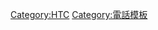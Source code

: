 {{Navbox
| bodyclass  =
| name       = HTC Windows Devices
| title      = [[宏達國際電子產品列表|宏達電產品]]（[[Windows Mobile]]·[[Windows Phone]]系統）
| listclass  = hlist
| image      = [[File:HTC.svg|100px]]
| above      =
| state      =

|group1 = P系列<br/>(PDA Phone)
|list1 = 
{{Navbox subgroup
|groupstyle = 
|liststyle = 
| group1 = 3系列
| list1  =
* [[HTC Wave|P3000]]
* [[HTC Vogue|P3050 (Touch CDMA)]]
* [[HTC Touch Diamond|P3100 (Touch Diamond CDMA)]]
* [[HTC Artemis|P3300·P3301]]
* [[HTC Love|P3340·P3350]]
* [[HTC Gene|P3400·P3400i·P3401]]
* [[HTC Elf|P3450 (HTC Touch)]]
* [[HTC Elfin|P3452 (Touch Color)]]
* [[HTC Pharos|P3470]]
* [[HTC Trinity|P3600·P3600i]]
* [[HTC Polaris|P3650·P3651 (Touch Cruise)]]
* [[HTC Touch Diamond|P3700·P3701·P3702 (Touch Diamond)]]

| group2 = 4系列
| list2  =
* [[HTC Titan|P4000]]
* [[HTC Raphael|P4100 (Touch Pro CDMA)]]
* [[HTC Wizard|P4300]]
* [[HTC Herald|P4350·P4351]]
* [[HTC Hermes|P4500 (TyTN)]]
* [[HTC Kaiser|P4550 (TyTN II)]]

| group3 = 5系列
| list3  =
* [[HTC Niki|P5500]]
* [[HTC Neon|P5510]]
* [[HTC Niki|P5520]]
* [[HTC Neon|P5530]]

| group4 = 6系列
| list4  =
* [[HTC Census|P6000]]
* [[HTC Panda|P6300]]
* [[HTC Sedna|P6500]]

| group5 = [[多普达|Dopod]]
| list5  =
* [[HTC Elf|Dopod S1]]
* [[HTC Galaxy|Dopod P100]]
* [[HTC Vogue|Dopod S500]]
* [[HTC Elfin|Dopod S505]]
* [[HTC Gene|Dopod D600]]
* [[HTC Niki|Dopod S600]]
* [[HTC Panda|Dopod E616]]
* [[HTC Pharos|Dopod P660]]
* [[HTC Wallaby|Dopod 686]]
* [[HTC Himalaya|Dopod 696·696i]]
* [[HTC Alpine|Dopod 699]]
* [[HTC Blueangel|Dopod 700]]
* [[HTC Love|Dopod M700]]
* [[HTC Fuwa|Dopod S700]]
* [[HTC Artemis|Dopod P800·P800W]]
* [[HTC Love|Dopod D802·D805]]
* [[HTC Wave|Dopod E806C]]
* [[HTC Trinity|Dopod D810]]
* [[HTC Magician|Dopod 818]]
* [[HTC Wave|Dopod 818C]]
* [[HTC Prophet|Dopod 818 Pro]]
* [[HTC Magician|Dopod 828·828+]]
* [[HTC Prophet|Dopod 830]]
* [[HTC Wizard|Dopod 838]]
* [[HTC Hermes|Dopod 838 Pro]]
* [[HTC Herald|Dopod C800·C858]]
* [[HTC Polaris|Dopod P860]]
* [[HTC Diamond|Dopod S900]]

| group6 = [[Qtek]]
| list6  =
* [[HTC Galaxy|Qtek G100]]
* [[HTC Artemis|Qtek G200]]
* [[HTC Magician|Qtek S100·S110]]
* [[HTC Prophet|Qtek S200]]
* [[HTC Muse|Qtek S300]]
* [[HTC Wallaby|Qtek 1010·1020]]
* [[HTC Wallaby|Qtek 1020]]
* [[HTC Alpine|Qtek 2020i]]
* [[HTC Blueangel|Qtek 9090]]
* [[HTC Wizard|Qtek 9100·A9100]]
* [[HTC Hermes|Qtek 9600]]
}}

|group2 = S系列<br/>(Smartphone)
|list2 = 
{{Navbox subgroup
|groupstyle = 
|liststyle = 
|group1 = 3系列
|list1 = 
* [[HTC Oxygen|S310]]
* [[HTC Monet|S320]]
* [[HTC Breeze|S350 (MTeoR)]]

|group2 = 4系列
|list2 = 
* [[HTC Startrek|S410]]
* [[HTC Startrek|S411]]
* [[HTC Erato|S420]]

|group3 = 5系列
|list3 = 
* [[HTC Willow|S510]]
* [[HTC Maple|S520]]

|group4 = 6系列
|list4 = 
* [[HTC Excalibur|S620]]
* [[HTC Excalibur|S621]]
* [[HTC Cavalier|S630]]
* [[HTC Cavalier|S631]]
* [[HTC Iris|S640]]

|group5 = 7系列
|list5 = 
* [[HTC S710|S710]]
* [[HTC S710|S711]]
* [[HTC Libra|S720]]
* [[HTC Wings|S730]]
* [[HTC Rose|S740]]

|group7 = [[多普达|Dopod]]
|list7 = 
* [[HTC Startrek|Dopod S300]]
* [[HTC Startrek|Dopod S301]]
* [[HTC Oxygen|Dopod 310]]
* [[HTC Vox|Dopod C500]]
* [[HTC Canary|Dopod 515]]
* [[HTC Typhoon|Dopod 535]]
* [[HTC Typhoon|Dopod 565]]
* [[HTC Hurricane|Dopod 566]]
* [[HTC Feeler|Dopod 575]]
* [[HTC Tornado|Dopod 577W]]
* [[HTC Amadeus|Dopod 585]]
* [[HTC Hurricane|Dopod 586]]
* [[HTC Tornado|Dopod 586W]]
* [[HTC Breeze|Dopod 595]]
* [[HTC Startrek|Dopod 710]]
* [[HTC Startrek|Dopod 710+]]
* [[HTC Excalibur|Dopod C720]]
* [[HTC Excalibur|Dopod C720W]]
* [[HTC Cavalier|Dopod C730]]
* [[HTC Phoebus|Dopod C750]]

|group8 = [[Qtek]]
|list8 = 
* [[HTC Canary|Qtek 6080]]
* [[HTC Tanager|Qtek 7070]]
* [[HTC Typhoon|Qtek 8010]]
* [[HTC Feeler|Qtek 8020]]
* [[HTC Voyager|Qtek 8060]]
* [[HTC Voyager|Qtek 8080]]
* [[HTC Amadeus|Qtek 8100]]
* [[HTC Hurricane|Qtek 8200]]
* [[HTC Tornado|Qtek 8300]]
* [[HTC Tornado|Qtek A8300]]
* [[HTC Tornado|Qtek 8310]]
* [[HTC Startrek|Qtek 8500]]
* [[HTC Breeze|Qtek 8600]]
}}

|group3 = T系列<br/>(Touch Phone)
|list3 = 
{{Navbox subgroup
|groupstyle = 
|liststyle = 
|group1 = 2系列
|list1 = 
* [[HTC Touch Viva|T222X (Touch Viva)]]

| group2 = 3系列
| list2  =
* [[HTC Touch 3G|T323X (Touch 3G)]]
* [[HTC Touch 2|T3333 (Touch 2)]]

| group3 = 4系列
| list3  =
* [[HTC Touch Cruise|T424X (Touch Cruise)]]

| group4 = 5系列
| list4  = 
* [[HTC Touch Diamond 2|T424X (Touch Cruise)]]
* [[HTC Tachi|T5399]]
* [[HTC HD Mini|T555X (HD Mini)]]

| group5 = 7系列
| list5  =
* [[HTC Touch Pro|T727X·T737X (Touch Pro)]]
* [[HTC Touch Pro2|T737X·T738X (Touch Pro2)]]

| group6 = 8系列
| list6  =
* [[HTC Touch HD|T828X (Touch HD)]]
* [[HTC Max 4G|T829X (Max 4G)]]
* [[HTC Qilin|T8388 (Qilin/麒麟)]]
* [[HTC HD2|T8585·T9193 (HD2)]]

| group11 = [[多普达|Dopod]]
| list11  =
* [[HTC Touch 3G|Dopod Touch]]
* [[HTC Touch Cruise|Dopod Touch Cruise]]
* [[HTC Touch HD|Dopod Touch HD]]
* [[HTC Touch Pro|Dopod Touch Pro]]
* [[HTC Touch Viva|Dopod Touch Viva]]
}}

|group5 = X系列<br/>(Mobile Computer)
|list5 = 
{{Navbox subgroup
|groupstyle = 
|liststyle = 
| group1 = 7系列
| list1  =
* [[HTC Advantage X7500|X7500·X7501·X7510 (HTC Advantage)]]

| group2 = 9系列
| list2  =
* [[HTC Shift|X9500 (HTC Shift)]]

| group3 = [[多普达|Dopod]]
| list3  =
* [[HTC Universal|Dopod 900]]
* [[HTC Advantage X7500|Dopod U1000]]

| group4 = [[Qtek]]
| list4  =
* [[HTC Universal|Qtek 9000]]
}}

|group6 = [[Windows Phone]]
|list6 = 
{{Navbox subgroup
|groupstyle = 
|liststyle = 
|group1 = [[Windows Phone 7|WP7]]
|list1 = 
* [[HTC 7 Mozart|7 Mozart]]
* [[HTC 7 Pro|7 Pro (Arrive)]]
* [[HTC 7 Surround|7 Surround]]
* [[HTC 7 Trophy|7 Trophy]]
* [[HTC HD7|HD7]]
* [[HTC HD7S|HD7S]]

|group2 = WP7.5
|list2 = 
* [[HTC Radar|Radar]]
* [[HTC Titan (Windows Phone)|Titan (Ultimate·Eternity)]]
* [[HTC Titan II|Titan II (Titan 4G)]]

|group3 = [[Windows Phone 8|WP8]]
|list3 = 
* [[HTC 8S|8S]]
* [[HTC 8X|8X]]
* [[HTC 8XT|8XT]]

|group4 = [[Windows Phone 8.1|WP8.1]]
|list4 = 
* [[HTC One (M8) For Windows|One (M8) For Windows]]
}}

|belowstyle = 
|below = 参见：[[TouchFLO]]、[[HTC Sense]]、[[Template:HTC Android Devices]]、[[Template:HTC Other Devices]]
}}
<noinclude>
[[Category:HTC]]
[[Category:電話模板]]
</noinclude>